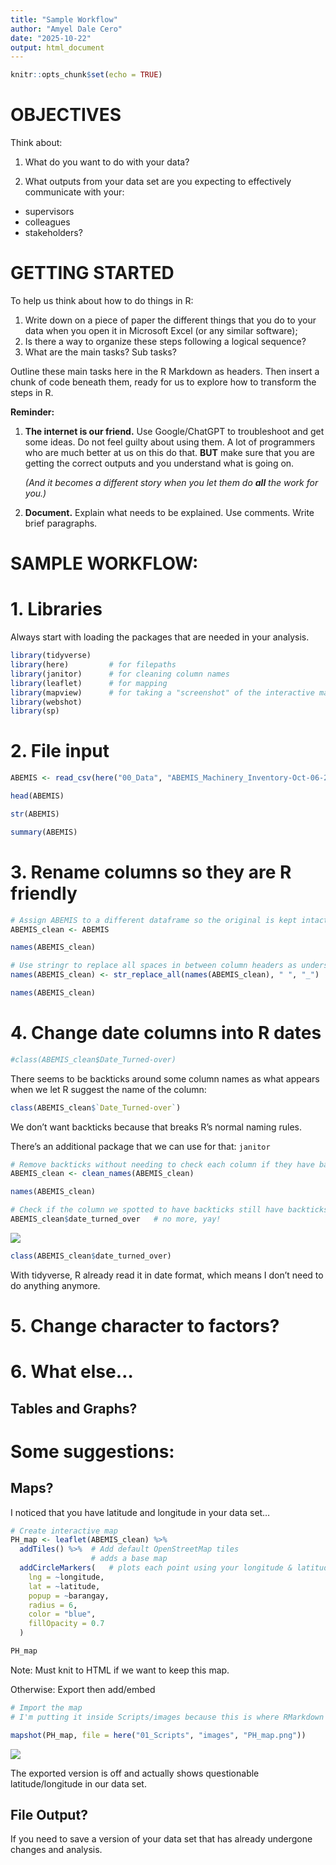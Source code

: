 ```yaml
---
title: "Sample Workflow"
author: "Amyel Dale Cero"
date: "2025-10-22"
output: html_document
---
```


```r
knitr::opts_chunk$set(echo = TRUE)
```

# OBJECTIVES

Think about:

1.  What do you want to do with your data?

2.  What outputs from your data set are you expecting to effectively communicate with your:

-   supervisors
-   colleagues
-   stakeholders?

# GETTING STARTED

To help us think about how to do things in R:

1.  Write down on a piece of paper the different things that you do to your data when you open it in Microsoft Excel (or any similar software);
2.  Is there a way to organize these steps following a logical sequence?
3.  What are the main tasks? Sub tasks?

Outline these main tasks here in the R Markdown as headers. Then insert a chunk of code beneath them, ready for us to explore how to transform the steps in R.

**Reminder:**

1.  **The internet is our friend.** Use Google/ChatGPT to troubleshoot and get some ideas. Do not feel guilty about using them. A lot of programmers who are much better at us on this do that. **BUT** make sure that you are getting the correct outputs and you understand what is going on.

    *(And it becomes a different story when you let them do **all** the work for you.)*

2.  **Document.** Explain what needs to be explained. Use comments. Write brief paragraphs.

# SAMPLE WORKFLOW:

# 1. Libraries

Always start with loading the packages that are needed in your analysis.

```r

library(tidyverse)
library(here)         # for filepaths
library(janitor)      # for cleaning column names
library(leaflet)      # for mapping
library(mapview)      # for taking a "screenshot" of the interactive map
library(webshot)
library(sp)

```

# 2. File input

```r

ABEMIS <- read_csv(here("00_Data", "ABEMIS_Machinery_Inventory-Oct-06-25.csv"))

```

```r

head(ABEMIS)

```

```r

str(ABEMIS)

```

```r

summary(ABEMIS)

```

# 3. Rename columns so they are R friendly

```r

# Assign ABEMIS to a different dataframe so the original is kept intact
ABEMIS_clean <- ABEMIS

```

```r

names(ABEMIS_clean)

```

```r

# Use stringr to replace all spaces in between column headers as underscore
names(ABEMIS_clean) <- str_replace_all(names(ABEMIS_clean), " ", "_")

names(ABEMIS_clean)
```

# 4. Change date columns into R dates

```r

#class(ABEMIS_clean$Date_Turned-over)

```

There seems to be backticks around some column names as what appears when we let R suggest the name of the column:

```r

class(ABEMIS_clean$`Date_Turned-over`)

```

We don't want backticks because that breaks R's normal naming rules.

There's an additional package that we can use for that: `janitor`

```r

# Remove backticks without needing to check each column if they have backticks
ABEMIS_clean <- clean_names(ABEMIS_clean)

names(ABEMIS_clean)

```

```r

# Check if the column we spotted to have backticks still have backticks
ABEMIS_clean$date_turned_over   # no more, yay!

```

![](images/janitor_AIoverview.jpg)

```r

class(ABEMIS_clean$date_turned_over)

```

With tidyverse, R already read it in date format, which means I don't need to do anything anymore.

# 5. Change character to factors?

# 6. What else...

## Tables and Graphs?

# Some suggestions:

## Maps?

I noticed that you have latitude and longitude in your data set...

```r

# Create interactive map
PH_map <- leaflet(ABEMIS_clean) %>%
  addTiles() %>%  # Add default OpenStreetMap tiles
                  # adds a base map
  addCircleMarkers(   # plots each point using your longitude & latitude
    lng = ~longitude,
    lat = ~latitude,
    popup = ~barangay,
    radius = 6,
    color = "blue",
    fillOpacity = 0.7
  )

PH_map

```

Note: Must knit to HTML if we want to keep this map.

Otherwise: Export then add/embed

```r

# Import the map
# I'm putting it inside Scripts/images because this is where RMarkdown wants our image files to be coming from

mapshot(PH_map, file = here("01_Scripts", "images", "PH_map.png"))
```

![](images/PH_map.png)

The exported version is off and actually shows questionable latitude/longitude in our data set.

## File Output?

If you need to save a version of your data set that has already undergone changes and analysis.
